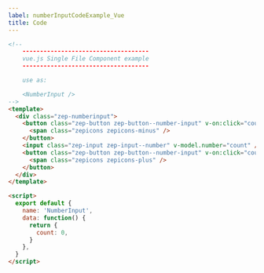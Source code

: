 ```yaml
---
label: numberInputCodeExample_Vue
title: Code
---
```


```html
<!--
    ------------------------------------
    vue.js Single File Component example
    ------------------------------------

    use as:

    <NumberInput />
-->
<template>
  <div class="zep-numberinput">
    <button class="zep-button zep-button--number-input" v-on:click="count--">
      <span class="zepicons zepicons-minus" />
    </button>
    <input class="zep-input zep-input--number" v-model.number="count" />
    <button class="zep-button zep-button--number-input" v-on:click="count++">
      <span class="zepicons zepicons-plus" />
    </button>
  </div>
</template>

<script>
  export default {
    name: 'NumberInput',
    data: function() {
      return {
        count: 0,
      }
    },
  }
</script>
```
